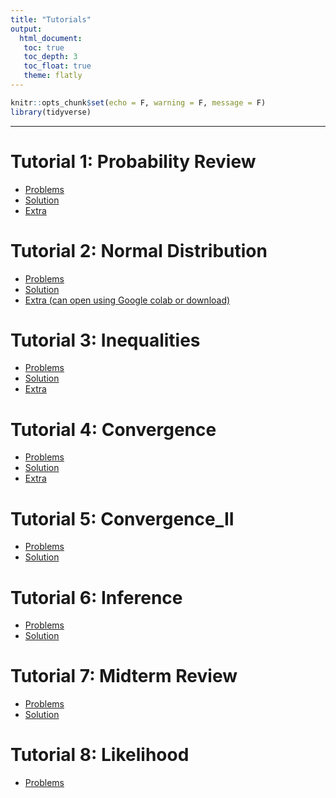 ```yaml
---
title: "Tutorials"
output: 
  html_document:
   toc: true
   toc_depth: 3
   toc_float: true
   theme: flatly
---
```


```r
knitr::opts_chunk$set(echo = F, warning = F, message = F)
library(tidyverse)
```

******

# Tutorial 1: Probability Review

* [Problems](https://drive.google.com/file/d/1YZPkFNnFJKssjYE0AUE3kxKRRbLzdyTz/view?usp=sharing)
* [Solution](https://drive.google.com/file/d/1kRQErAxbK__yyg3AZDXZtXK5G6LlgSbf/view?usp=sharing)
* [Extra](https://drive.google.com/file/d/1bdvHrT0-SZ_5sAAhnP66z6juPSlwlZMx/view?usp=sharing) 


# Tutorial 2: Normal Distribution

* [Problems](https://drive.google.com/file/d/113-KBs8AEoFSmmrhuqKPM5S4vDS-4z7r/view?usp=sharing)
* [Solution](https://drive.google.com/file/d/1QBKihanEV7wJsBzbCEYHcnKAYsIxp_HK/view?usp=sharing) 
* [Extra (can open using Google colab or download)](https://drive.google.com/file/d/1RjM8KyxbMqMw-2bOBHalJZHCuO4LSo9e/view?usp=sharing)


# Tutorial 3: Inequalities

* [Problems](https://drive.google.com/file/d/11rpSbwMyuqK_J0HfmC4g_3Un42prTBR7/view?usp=sharing)
* [Solution](https://drive.google.com/file/d/1JfWKVsLJ91oUcDUgewc9Js0OTZekuXGb/view?usp=sharing)
* [Extra](https://drive.google.com/file/d/1ElHwNfN7zmvsyNN74ctKNWsO7r1HPpAs/view?usp=sharing)

# Tutorial 4: Convergence
* [Problems](https://drive.google.com/file/d/1qTOmJ8FMfm3ihmtcmo0_rDYMjyOeTLK7/view?usp=sharing)
* [Solution](https://drive.google.com/file/d/1Y8AUr1yWkrzNw4BhxumRFxaKGmdfegWZ/view?usp=sharing)
* [Extra](https://drive.google.com/file/d/1LYAFroA4WRZ4wcVr36UtDcfjKwJJ7GRU/view?usp=sharing)

# Tutorial 5: Convergence_II
* [Problems](https://drive.google.com/file/d/1W1LMKBvKZuYs1Rkp2ecQd0uPXreTAu1m/view?usp=sharing)
* [Solution](https://drive.google.com/file/d/1JE4hIGRtbgl-Ee9vZA51VbhFLkAIMXXP/view?usp=sharing)


# Tutorial 6: Inference
* [Problems](https://drive.google.com/file/d/1_9dkOYm0qr8W_3jpkN7_ZBNwO-Yri1hl/view?usp=sharing)
* [Solution](https://drive.google.com/file/d/1oUqip5Ho-P5fKe0_xB90ziU8vssaf48e/view?usp=sharing)

# Tutorial 7: Midterm Review
* [Problems](https://drive.google.com/file/d/1-f3yzdnSknMJZ_DU6s-Ge8JtR-D2RRhp/view?usp=sharing)
* [Solution](https://drive.google.com/file/d/1MhFa6uDeQuV6K5vhwZIEArvhPKRrGbrU/view?usp=sharing)

# Tutorial 8: Likelihood
* [Problems](https://drive.google.com/file/d/1MNwuk76Z8dAUmwfaJ_dXB94sERDP0xw9/view?usp=sharing)
